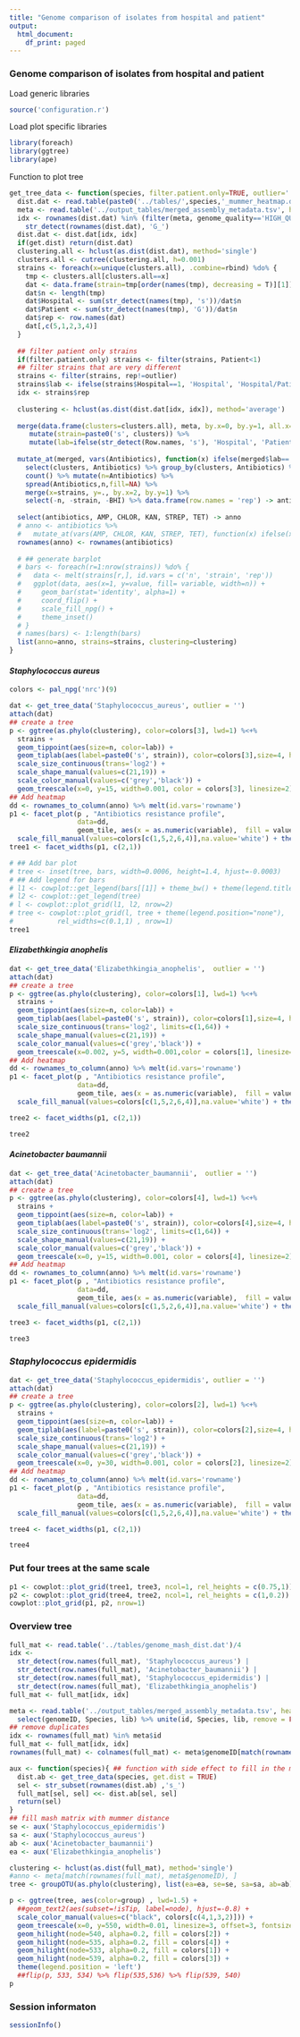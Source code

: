 ```yaml
---
title: "Genome comparison of isolates from hospital and patient"
output:
  html_document:
    df_print: paged
---
```


### Genome comparison of isolates from hospital and patient

Load generic libraries
```r
source('configuration.r')
```

Load plot specific libraries
```r
library(foreach)
library(ggtree)
library(ape)
```

Function to plot tree
```r
get_tree_data <- function(species, filter.patient.only=TRUE, outlier='', get.dist=FALSE){
  dist.dat <- read.table(paste0('../tables/',species,'_mummer_heatmap.dat'))
  meta <- read.table('../output_tables/merged_assembly_metadata.tsv', head=TRUE) %>% filter(Species==species)
  idx <- rownames(dist.dat) %in% (filter(meta, genome_quality=='HIGH_QUAL'))$genomeID |## High quality genomes
    str_detect(rownames(dist.dat), 'G_')
  dist.dat <- dist.dat[idx, idx]
  if(get.dist) return(dist.dat)
  clustering.all <- hclust(as.dist(dist.dat), method='single')
  clusters.all <- cutree(clustering.all, h=0.001)
  strains <- foreach(x=unique(clusters.all), .combine=rbind) %do% {
    tmp <- clusters.all[clusters.all==x]
    dat <- data.frame(strain=tmp[order(names(tmp), decreasing = T)][1]) ## select hospital if possible
    dat$n <- length(tmp)
    dat$Hospital <- sum(str_detect(names(tmp), 's'))/dat$n
    dat$Patient <- sum(str_detect(names(tmp), 'G'))/dat$n
    dat$rep <- row.names(dat)
    dat[,c(5,1,2,3,4)]
  }
  
  ## filter patient only strains
  if(filter.patient.only) strains <- filter(strains, Patient<1)
  ## filter strains that are very different
  strains <- filter(strains, rep!=outlier) 
  strains$lab <- ifelse(strains$Hospital==1, 'Hospital', 'Hospital/Patient')
  idx <- strains$rep
  
  clustering <- hclust(as.dist(dist.dat[idx, idx]), method='average')
  
  merge(data.frame(clusters=clusters.all), meta, by.x=0, by.y=1, all.x=TRUE) %>%
     mutate(strain=paste0('s', clusters)) %>%
     mutate(lab=ifelse(str_detect(Row.names, 's'), 'Hospital', 'Patient')) -> merged
  
  mutate_at(merged, vars(Antibiotics), function(x) ifelse(merged$lab=='Patient', 'MET', as.character(x)) ) %>%
    select(clusters, Antibiotics) %>% group_by(clusters, Antibiotics) %>% 
    count() %>% mutate(n=Antibiotics) %>% 
    spread(Antibiotics,n,fill=NA) %>%
    merge(x=strains, y=., by.x=2, by.y=1) %>% 
    select(-n, -strain, -BHI) %>% data.frame(row.names = 'rep') -> antibiotics
  
  select(antibiotics, AMP, CHLOR, KAN, STREP, TET) -> anno
  # anno <- antibiotics %>% 
  #   mutate_at(vars(AMP, CHLOR, KAN, STREP, TET), function(x) ifelse(x!='0', x, NA))
  rownames(anno) <- rownames(antibiotics)
  
  # ## generate barplot
  # bars <- foreach(r=1:nrow(strains)) %do% {
  #   data <- melt(strains[r,], id.vars = c('n', 'strain', 'rep')) 
  #   ggplot(data, aes(x=1, y=value, fill= variable, width=n)) +
  #     geom_bar(stat='identity', alpha=1) +
  #     coord_flip() +
  #     scale_fill_npg() +
  #     theme_inset()
  # }
  # names(bars) <- 1:length(bars)
  list(anno=anno, strains=strains, clustering=clustering)
}
```

#### *Staphylococcus aureus*

```r
colors <- pal_npg('nrc')(9)

dat <- get_tree_data('Staphylococcus_aureus', outlier = '')
attach(dat)
## create a tree
p <- ggtree(as.phylo(clustering), color=colors[3], lwd=1) %<+%
  strains +
  geom_tippoint(aes(size=n, color=lab)) +
  geom_tiplab(aes(label=paste0('s', strain)), color=colors[3],size=4, hjust=1, fontface='bold', offset=1.3e-3) +
  scale_size_continuous(trans='log2') + 
  scale_shape_manual(values=c(21,19)) + 
  scale_color_manual(values=c('grey','black')) + 
  geom_treescale(x=0, y=15, width=0.001, color = colors[3], linesize=2) 
## Add heatmap
dd <- rownames_to_column(anno) %>% melt(id.vars='rowname')
p1 <- facet_plot(p , "Antibiotics resistance profile", 
                 data=dd,
                 geom_tile, aes(x = as.numeric(variable),  fill = value), color='white', lwd=2) +
  scale_fill_manual(values=colors[c(1,5,2,6,4)],na.value='white') + theme(legend.position = 'right')
tree1 <- facet_widths(p1, c(2,1))

# ## Add bar plot
# tree <- inset(tree, bars, width=0.0006, height=1.4, hjust=-0.0003)
# ## Add legend for bars
# l1 <- cowplot::get_legend(bars[[1]] + theme_bw() + theme(legend.title =element_blank()))
# l2 <- cowplot::get_legend(tree)
# l <- cowplot::plot_grid(l1, l2, nrow=2)
# tree <- cowplot::plot_grid(l, tree + theme(legend.position="none"),
#           rel_widths=c(0.1,1) , nrow=1)
tree1
```

#### *Elizabethkingia anophelis*

```r
dat <- get_tree_data('Elizabethkingia_anophelis',  outlier = '')
attach(dat)
## create a tree
p <- ggtree(as.phylo(clustering), color=colors[1], lwd=1) %<+%
  strains +
  geom_tippoint(aes(size=n, color=lab)) +
  geom_tiplab(aes(label=paste0('s', strain)), color=colors[1],size=4, hjust=1, fontface='bold', offset=3.4e-3) +
  scale_size_continuous(trans='log2', limits=c(1,64)) + 
  scale_shape_manual(values=c(21,19)) + 
  scale_color_manual(values=c('grey','black')) + 
  geom_treescale(x=0.002, y=5, width=0.001,color = colors[1], linesize=2) 
## Add heatmap
dd <- rownames_to_column(anno) %>% melt(id.vars='rowname')
p1 <- facet_plot(p , "Antibiotics resistance profile", 
                 data=dd,
                 geom_tile, aes(x = as.numeric(variable),  fill = value), color='white', lwd=2) +
  scale_fill_manual(values=colors[c(1,5,2,6,4)],na.value='white') + theme(legend.position = 'right')

tree2 <- facet_widths(p1, c(2,1))

tree2
```

#### *Acinetobacter baumannii*

```r
dat <- get_tree_data('Acinetobacter_baumannii',  outlier = '')
attach(dat)
## create a tree
p <- ggtree(as.phylo(clustering), color=colors[4], lwd=1) %<+%
  strains +
  geom_tippoint(aes(size=n, color=lab)) +
  geom_tiplab(aes(label=paste0('s', strain)), color=colors[4],size=4, hjust=1, fontface='bold', offset=1.3e-3) +
  scale_size_continuous(trans='log2', limits=c(1,64)) + 
  scale_shape_manual(values=c(21,19)) + 
  scale_color_manual(values=c('grey','black')) + 
  geom_treescale(x=0, y=15, width=0.001, color = colors[4], linesize=2) 
## Add heatmap
dd <- rownames_to_column(anno) %>% melt(id.vars='rowname')
p1 <- facet_plot(p , "Antibiotics resistance profile", 
                 data=dd,
                 geom_tile, aes(x = as.numeric(variable),  fill = value), color='white', lwd=2) +
  scale_fill_manual(values=colors[c(1,5,2,6,4)],na.value='white') + theme(legend.position = 'right')

tree3 <- facet_widths(p1, c(2,1))

tree3
```

### *Staphylococcus epidermidis*

```r
dat <- get_tree_data('Staphylococcus_epidermidis', outlier = '')
attach(dat)
## create a tree
p <- ggtree(as.phylo(clustering), color=colors[2], lwd=1) %<+%
  strains +
  geom_tippoint(aes(size=n, color=lab)) +
  geom_tiplab(aes(label=paste0('s', strain)), color=colors[2],size=4, hjust=1, fontface='bold', offset=1.3e-3) +
  scale_size_continuous(trans='log2') + 
  scale_shape_manual(values=c(21,19)) + 
  scale_color_manual(values=c('grey','black')) + 
  geom_treescale(x=0, y=30, width=0.001, color = colors[2], linesize=2) 
## Add heatmap
dd <- rownames_to_column(anno) %>% melt(id.vars='rowname')
p1 <- facet_plot(p , "Antibiotics resistance profile", 
                 data=dd,
                 geom_tile, aes(x = as.numeric(variable),  fill = value), color='white', lwd=2) +
  scale_fill_manual(values=colors[c(1,5,2,6,4)],na.value='white') + theme(legend.position = 'right')

tree4 <- facet_widths(p1, c(2,1))

tree4
```
### Put four trees at the same scale
```r
p1 <- cowplot::plot_grid(tree1, tree3, ncol=1, rel_heights = c(0.75,1))
p2 <- cowplot::plot_grid(tree4, tree2, ncol=1, rel_heights = c(1,0.2))
cowplot::plot_grid(p1, p2, nrow=1)
```


### Overview tree
```r
full_mat <- read.table('../tables/genome_mash_dist.dat')/4
idx <- 
  str_detect(row.names(full_mat), 'Staphylococcus_aureus') |
  str_detect(row.names(full_mat), 'Acinetobacter_baumannii') | 
  str_detect(row.names(full_mat), 'Staphylococcus_epidermidis') |
  str_detect(row.names(full_mat), 'Elizabethkingia_anophelis') 
full_mat <- full_mat[idx, idx]

meta <- read.table('../output_tables/merged_assembly_metadata.tsv', head=TRUE) %>% 
  select(genomeID, Species, lib) %>% unite(id, Species, lib, remove = FALSE)
## remove duplicates
idx <- rownames(full_mat) %in% meta$id
full_mat <- full_mat[idx, idx]
rownames(full_mat) <- colnames(full_mat) <- meta$genomeID[match(rownames(full_mat), meta$id)]

aux <- function(species){ ## function with side effect to fill in the mummer distance
  dist.ab <- get_tree_data(species, get.dist = TRUE)
  sel <- str_subset(rownames(dist.ab) ,'s_')
  full_mat[sel, sel] <<- dist.ab[sel, sel]
  return(sel)
}
## fill mash matrix with mummer distance
se <- aux('Staphylococcus_epidermidis')
sa <- aux('Staphylococcus_aureus')
ab <- aux('Acinetobacter_baumannii')
ea <- aux('Elizabethkingia_anophelis')

clustering <- hclust(as.dist(full_mat), method='single')
#anno <- meta[match(rownames(full_mat), meta$genomeID), ]
tree <- groupOTU(as.phylo(clustering), list(ea=ea, se=se, sa=sa, ab=ab))

p <- ggtree(tree, aes(color=group) , lwd=1.5) + 
  ##geom_text2(aes(subset=!isTip, label=node), hjust=-0.8) + 
  scale_color_manual(values=c("black", colors[c(4,1,3,2)])) +
  geom_treescale(x=0, y=550, width=0.01, linesize=3, offset=3, fontsize = 10) + 
  geom_hilight(node=540, alpha=0.2, fill = colors[2]) +
  geom_hilight(node=535, alpha=0.2, fill = colors[4]) +
  geom_hilight(node=533, alpha=0.2, fill = colors[1]) +
  geom_hilight(node=539, alpha=0.2, fill = colors[3]) +
  theme(legend.position = 'left')
  ##flip(p, 533, 534) %>% flip(535,536) %>% flip(539, 540)
p
```


### Session informaton
```r
sessionInfo()
```